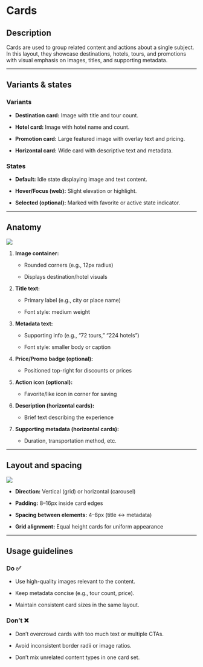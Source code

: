 # Cards

## **Description**

Cards are used to group related content and actions about a single subject. In this layout, they showcase destinations, hotels, tours, and promotions with visual emphasis on images, titles, and supporting metadata.

***

## **Variants & states**

### **Variants**

- **Destination card:** Image with title and tour count.

- **Hotel card:** Image with hotel name and count.

- **Promotion card:** Large featured image with overlay text and pricing.

- **Horizontal card:** Wide card with descriptive text and metadata.

### **States**

- **Default:** Idle state displaying image and text content.

- **Hover/Focus (web):** Slight elevation or highlight.

- **Selected (optional):** Marked with favorite or active state indicator.

***

## **Anatomy**

![](/img/anatomy-cards.png)

1. **Image container:**

   - Rounded corners (e.g., 12px radius)

   - Displays destination/hotel visuals

2. **Title text:**

   - Primary label (e.g., city or place name)

   - Font style: medium weight

3. **Metadata text:**

   - Supporting info (e.g., “72 tours,” “224 hotels”)

   - Font style: smaller body or caption

4. **Price/Promo badge (optional):**

   - Positioned top-right for discounts or prices

5. **Action icon (optional):**

   - Favorite/like icon in corner for saving

6. **Description (horizontal cards):**

   - Brief text describing the experience

7. **Supporting metadata (horizontal cards):**

   - Duration, transportation method, etc.

***

## **Layout and spacing**

![](/img/layout-and-spacing-cards.png)

- **Direction:** Vertical (grid) or horizontal (carousel)

- **Padding:** 8–16px inside card edges

- **Spacing between elements:** 4–8px (title ↔ metadata)

- **Grid alignment:** Equal height cards for uniform appearance

***

## **Usage guidelines**

### **Do ✅**

- Use high-quality images relevant to the content.

- Keep metadata concise (e.g., tour count, price).

- Maintain consistent card sizes in the same layout.

### **Don’t ❌**

- Don’t overcrowd cards with too much text or multiple CTAs.

- Avoid inconsistent border radii or image ratios.

- Don’t mix unrelated content types in one card set.
